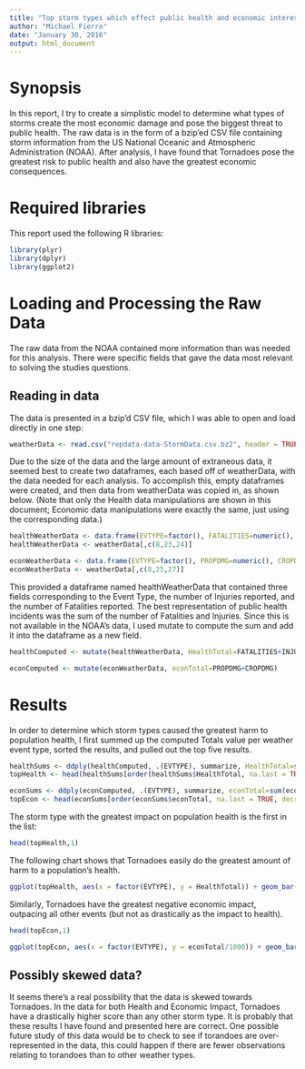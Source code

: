 ```yaml
---
title: "Top storm types which effect public health and economic interests"
author: "Michael Fierro"
date: "January 30, 2016"
output: html_document
---
```

# Synopsis
In this report, I try to create a simplistic model to determine what types of storms create the most economic damage and pose the biggest threat to public health. The raw data is in the form of a bzip'ed CSV file containing storm information from the US National Oceanic and Atmospheric Administration (NOAA). After analysis, I have found that Tornadoes pose the greatest risk to public health and also have the greatest economic consequences.

# Required libraries
This report used the following R libraries:

```r
library(plyr)
library(dplyr)
library(ggplot2)
```

# Loading and Processing the Raw Data

The raw data from the NOAA contained more information than was needed for this analysis. There were specific fields that gave the data most relevant to solving the studies questions. 

## Reading in data
The data is presented in a bzip'd CSV file, which I was able to open and load directly in one step:

```r
weatherData <- read.csv("repdata-data-StormData.csv.bz2", header = TRUE, na.strings = "NA")
```

Due to the size of the data and the large amount of extraneous data, it seemed best to create two dataframes, each based off of weatherData, with the data needed for each analysis. To accomplish this, empty dataframes were created, and then data from weatherData was copied in, as shown below. (Note that only the Health data manipulations are shown in this document; Economic data manipulations were exactly the same, just using the corresponding data.)

```r
healthWeatherData <- data.frame(EVTYPE=factor(), FATALITIES=numeric(), INJURIES=numeric())
healthWeatherData <- weatherData[,c(8,23,24)]
```
```r
econWeatherData <- data.frame(EVTYPE=factor(), PROPDMG=numeric(), CROPDMG=numeric())
econWeatherData <- weatherData[,c(8,25,27)]
```

This provided a dataframe named healthWeatherData that contained three fields corresponding to the Event Type, the number of Injuries reported, and the number of Fatalities reported. The best representation of public health incidents was the sum of the number of Fatalities and Injuries. Since this is not available in the NOAA's data, I used mutate to compute the sum and add it into the dataframe as a new field.

```r
healthComputed <- mutate(healthWeatherData, HealthTotal=FATALITIES+INJURIES)
```

```r
econComputed <- mutate(econWeatherData, econTotal=PROPDMG+CROPDMG)
```

# Results
In order to determine which storm types caused the greatest harm to population health, I first summed up the computed Totals value per weather event type, sorted the results, and pulled out the top five results.

```r
healthSums <- ddply(healthComputed, .(EVTYPE), summarize, HealthTotal=sum(HealthTotal))
topHealth <- head(healthSums[order(healthSums$HealthTotal, na.last = TRUE, decreasing = TRUE),])
```

```r
econSums <- ddply(econComputed, .(EVTYPE), summarize, econTotal=sum(econTotal))
topEcon <- head(econSums[order(econSums$econTotal, na.last = TRUE, decreasing = TRUE),])
```

The storm type with the greatest impact on population health is the first in the list:

```r
head(topHealth,1)
```

The following chart shows that Tornadoes easily do the greatest amount of harm to a population's health.

```r
ggplot(topHealth, aes(x = factor(EVTYPE), y = HealthTotal)) + geom_bar(stat = "identity", fill = "#FF9999")

```

Similarly, Tornadoes have the greatest negative economic impact, outpacing all other events (but not as drastically as the impact to health).
```r
head(topEcon,1)
```

```r
ggplot(topEcon, aes(x = factor(EVTYPE), y = econTotal/1000)) + geom_bar(stat = "identity", fill = "#7fbf7f") + labs(title = "Economic impact", x = "Storm type", y = "Thousands of dollars")
```

## Possibly skewed data?
It seems there's a real possibility that the data is skewed towards Tornadoes. In the data for both Health and Economic Impact, Tornadoes have a drastically higher score than any other storm type. It is probably that these results I have found and presented here are correct. One possible future study of this data would be to check to see if torandoes are over-represented in the data, this could happen if there are fewer observations relating to torandoes than to other weather types.  